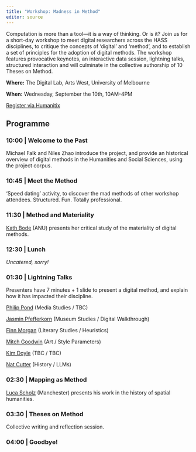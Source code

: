 ```yaml
---
title: "Workshop: Madness in Method"
editor: source
---
```


Computation is more than a tool—it is a way of thinking. Or is it? Join us for a short-day workshop to meet digital researchers across the HASS disciplines, to critique the concepts of ‘digital’ and ‘method’, and to establish a set of principles for the adoption of digital methods. The workshop features provocative keynotes, an interactive data session, lightning talks, structured interaction and will culminate in the collective authorship of 10 Theses on Method.

**Where:** The Digital Lab, Arts West, University of Melbourne

**When:** Wednesday, September the 10th, 10AM-4PM

[Register via Humanitix](https://events.humanitix.com/madness-in-method)

## Programme

### 10:00 | Welcome to the Past

Michael Falk and Niles Zhao introduce the project, and provide an historical overview of digital methods in the Humanities and Social Sciences, using the project corpus.

### 10:45 | Meet the Method

'Speed dating' activity, to discover the mad methods of other workshop attendees. Structured. Fun. Totally professional.

### 11:30 | Method and Materiality

[Kath Bode](https://researchportalplus.anu.edu.au/en/persons/katherine-bode) (ANU) presents her critical study of the materiality of digital methods.

### 12:30 | Lunch

*Uncatered, sorry!*

### 01:30 | Lightning Talks

Presenters have 7 minutes + 1 slide to present a digital method, and explain how it has impacted their discipline.

[Philip Pond](https://findanexpert.unimelb.edu.au/profile/858659-philip-pond) (Media Studies / TBC)

[Jasmin Pfefferkorn](https://jasminpfefferkorn.com/about) (Museum Studies / Digital Walkthrough)

[Finn Morgan](https://www.fiannualamorgan.com/cv) (Literary Studies / Heuristics)

[Mitch Goodwin](https://lobster-celery-ghdj.squarespace.com/home) (Art / Style Parameters)

[Kim Doyle](https://findanexpert.unimelb.edu.au/profile/637022-kim-doyle) (TBC / TBC)

[Nat Cutter](https://natcutter.com/) (History / LLMs)

### 02:30 | Mapping as Method

[Luca Scholz](https://lucascholz.com/) (Manchester) presents his work in the history of spatial humanities.

### 03:30 | Theses on Method

Collective writing and reflection session.

### 04:00 | Goodbye!
